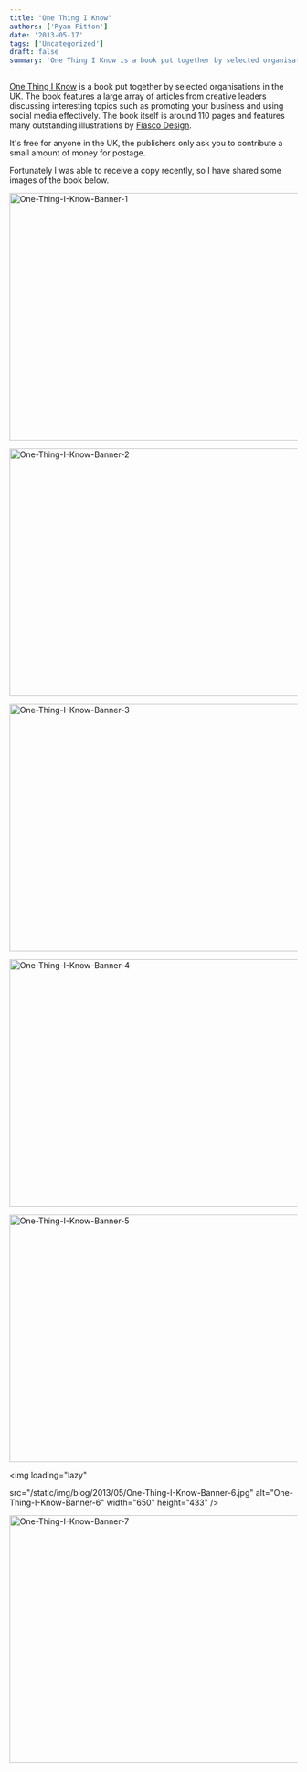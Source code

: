```yaml
---
title: "One Thing I Know"
authors: ['Ryan Fitton']
date: '2013-05-17'
tags: ['Uncategorized']
draft: false
summary: 'One Thing I Know is a book put together by selected organisations in the UK. The book features a large array of article from creative leaders discussing interesting topics such as promoting your business and using social media effectively.  The book itself is around 110 pages and features many outstanding illustrations by Fiasco Design. It&#8217;s free ...'
---
```


[One Thing I Know](http://www.onethingiknow.co.uk/book/) is a book put together by selected organisations in the UK. The book features a large array of articles from creative leaders discussing interesting topics such as promoting your business and using social media effectively. The book itself is around 110 pages and features many outstanding illustrations by [Fiasco Design](http://fiascodesign.co.uk/).

It's free for anyone in the UK, the publishers only ask you to contribute a small amount of money for postage.

Fortunately I was able to receive a copy recently, so I have shared some images of the book below.

<img
loading="lazy" 
src="/static/img/blog/2013/05/One-Thing-I-Know-Banner-1.jpg"
alt="One-Thing-I-Know-Banner-1"
width="650"
height="433"
/>

<img
loading="lazy"
src="/static/img/blog/2013/05/One-Thing-I-Know-Banner-2.jpg"
alt="One-Thing-I-Know-Banner-2"
width="650"
height="433"
/>

<img
loading="lazy"
src="/static/img/blog/2013/05/One-Thing-I-Know-Banner-3.jpg"
alt="One-Thing-I-Know-Banner-3"
width="650"
height="433"
/>

<img
loading="lazy"
src="/static/img/blog/2013/05/One-Thing-I-Know-Banner-4.jpg"
alt="One-Thing-I-Know-Banner-4"
width="650"
height="433"
/>

<img
loading="lazy"
src="/static/img/blog/2013/05/One-Thing-I-Know-Banner-5.jpg"
alt="One-Thing-I-Know-Banner-5"
width="650"
height="433"
/>

<img
loading="lazy"

src="/static/img/blog/2013/05/One-Thing-I-Know-Banner-6.jpg"
alt="One-Thing-I-Know-Banner-6"
width="650"
height="433"
/>

<img
loading="lazy"
src="/static/img/blog/2013/05/One-Thing-I-Know-Banner-7.jpg"
alt="One-Thing-I-Know-Banner-7"
width="650"
height="433"
/>